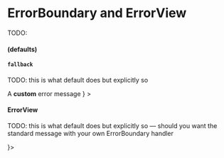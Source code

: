 
<Meta title="Church Center|Publishing Status/ErrorBoundary" />

# ErrorBoundary and ErrorView

TODO:

#### (defaults)

<Preview>
  <Story name="defaults">
    <PublishingStatus.ErrorBoundary>
      <PublishingStatus.ViewSwitch />
    </PublishingStatus.ErrorBoundary>
  </Story>
</Preview>

#### `fallback`

TODO: this is what default does but explicitly so

<Preview>
  <Story name="fallback">
    <PublishingStatus.ErrorBoundary
      fallback={
        <span>
          A <strong>custom</strong> error message
        </span>
      }
    >
      <PublishingStatus.ViewSwitch />
    </PublishingStatus.ErrorBoundary>
  </Story>
</Preview>

#### ErrorView

TODO: this is what default does but explicitly so — should you want the standard message with your own ErrorBoundary handler

<Preview>
  <Story name="ErrorView">
    <PublishingStatus.ErrorBoundary fallback={<PublishingStatus.ErrorView />}>
      <PublishingStatus.ViewSwitch />
    </PublishingStatus.ErrorBoundary>
  </Story>
</Preview>
